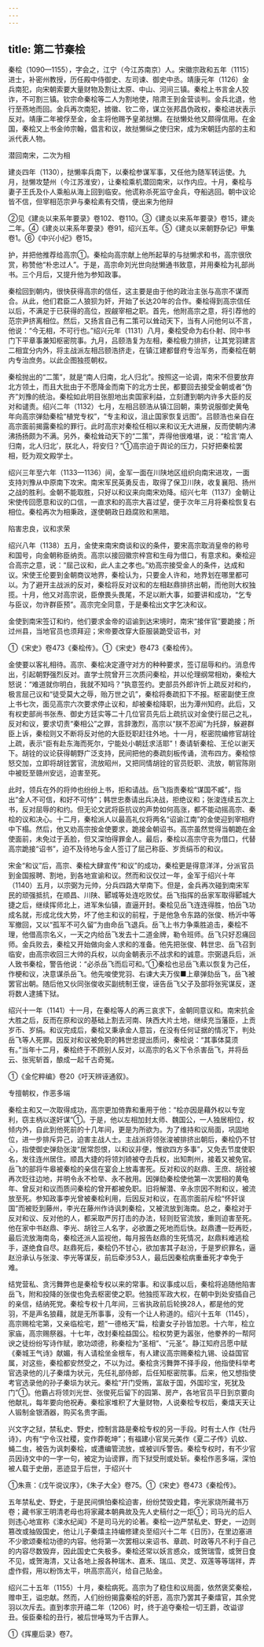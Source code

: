 ```yaml
---
---
---
```

title: 第二节秦桧
---



秦桧（1090—1155），字会之，江宁（今江苏南京）人。宋徽宗政和五年（1115）进士，补密州教授，历任殿中侍御史、左司谏、御史中丞。靖康元年（1126）金兵南犯，向宋朝索要大量财物及割让太原、中山、河间三镇。秦桧上书言金人狡诈，不可割三镇。钦宗命秦桧等二人为割地使，陪肃王到金营谈判。金兵北退，他行至燕地而回。金兵再次南犯，掳徽、钦二帝，谋立张邦昌伪政权，秦桧进状表示反对。靖康二年被俘至金，金主将他赐予皇弟挞懒。在挞懒处他又颇得信用。在金国，秦桧又上书金帅宗翰，倡言和议，故挞懒纵之使归宋，成为宋朝廷内部的主和派代表人物。

潜回南宋，二次为相

建炎四年（1130），挞懒率兵南下，以秦桧参谋军事，又任他为随军转运使。九月，挞懒攻楚州（今江苏淮安），让秦桧乘机潜回南宋，以作内应。十月，秦桧与妻子王氏及仆人乘船从海上回到临安。他谎称杀死监守金兵，夺船逃回。朝中议论皆不信，但宰相范宗尹与秦桧素有交情，便出来为他辩

②见《建炎以来系年要录》卷102、卷110。③《建炎以来系年要录》卷15，建炎二年。④《建炎以来系年要录》卷91，绍兴五年。⑤《建炎以来朝野杂记》甲集卷1。⑥《中兴小纪》卷15。

护，并把他推荐给高宗①。秦桧向高宗献上他所起草的与挞懒求和书，高宗很欣赏，称赞他“朴忠过人”。于是，高宗命刘光世向挞懒通书致意，并用秦桧为礼部尚书。三个月后，又提升他为参知政事。

秦桧回到朝内，很快获得高宗的信任，这主要是由于他的政治主张与高宗不谋而合。从此，他们君臣二人狼狈为奸，开始了长达20年的合作。秦桧得到高宗信任以后，不满足于已获得的高位，觊觎宰相之职。首先，他附高宗之意，将引荐他的范宗尹挤离相位。然后，又扬言自己有二策可以耸动天下，当有人问他何以不言，他说：“今无相，不可行也。”绍兴元年（1131）八月，秦桧受命为右仆射、同中书门下平章事兼知枢密院事。九月，吕颐浩复为左相，秦桧极力排挤，让其党羽建言二相宜分内外，将主战派左相吕颐浩挤走，在镇江建都督府专治军务，而秦桧在朝内专治庶务。以此企图独揽朝权。

秦桧抛出的“二策”，就是“南人归南，北人归北”。按照这一论调，南宋不但要放弃北方领土，而且大批由于不愿降金而南下的北方士民，都要回去接受金朝或者“伪齐”刘豫的统治。秦桧如此明目张胆地出卖国家利益，立刻遭到朝内许多大臣的反对和谴责。绍兴二年（1132）七月，左相吕颐浩从镇江回朝，乘势说服御史黄龟年向高宗弹劾秦桧“植党专权”，“专主和议，沮止国家恢复远图”。吕颐浩也亲自在高宗面前揭露秦桧的罪行。此时高宗对秦桧任相以来和议无大进展，反而使朝内沸沸扬扬颇为不满。另外，秦桧耸动天下的“二策”，弄得他很难堪，说：“桧言‘南人归南，北人归北’，朕北人，将安归？”①高宗迫于舆论的压力，只好把秦桧罢相，贬为观文殿学士。

绍兴三年至六年（1133—1136）间，金军一面在川陕地区组织向南宋进攻，一面支持刘豫从中原南下攻宋。南宋军民英勇反击，取得了保卫川陕，收复襄阳、扬州之战的胜利。金朝不能取胜，只好以和议来向南宋劝降。绍兴七年（1137）金朝让宋使传回愿意和议的口信，一直求和的高宗大喜过望，便于次年三月将秦桧恢复右相位。秦桧再次为相秉政，遂使朝政日趋腐败和黑暗。

陷害忠良，议和求荣

绍兴八年（1138）五月，金使来南宋商谈和议的条件，要宋高宗取消皇帝的称号和国号，向金朝称臣纳贡。高宗以接回徽宗梓宫和生母为借口，有意求和。秦桧迎合高宗之意，说：“屈己议和，此人主之孝也。”劝高宗接受金人的条件，达成和议。宋使王伦要到金朝商议地界，秦桧认为，只要金人许和，地界划在哪里都可以。为了避开主战派的反对，秦桧将反对议和的左相赵鼎排挤出朝，而他则大权独揽。十月，他又对高宗说，臣僚畏头畏尾，不足以断大事，如要讲和成功，“乞专与臣议，勿许群臣预”。高宗完全同意，于是秦桧出文字乞决和议。

金使到南宋签订和约，他们要求金帝的诏谕到达宋境时，南宋“接伴官”要跪接；所过州县，当地官员也须拜迎；宋帝要改穿大臣服装跪受诏书，对

①《宋史》卷473《秦桧传》。①《宋史》卷473《秦桧传》。

金使要以客礼相待。高宗、秦桧决定遵守对方的种种要求，签订屈辱和约。消息传出，引起朝野强烈反对。直学士院曾开三次质问秦桧，并以伦理纲常相劝，秦桧大怒说：“难道就你明白，我就不知吗？”执意签约。吏部员外郎许忻上疏反对和约，极言屈己议和“徒受莫大之辱，贻万世之讥”，秦桧将奏疏扣下不报。枢密副使王庶上书七次，面见高宗六次要求停止议和，却被秦桧降职，出为潭州知府。此后，又有权吏部尚书张焘、御史方廷实等二十几位官员先后上疏抗议对金使行屈己之礼，反对和议，要求切责“秦相公”之罪，言辞激烈，高宗以“朕不忍闻”为托辞，躲避群臣上诉，秦桧则又不断将反对他的大臣贬职赶往外地。十一月，枢密院编修官胡铨上疏，表示“臣有赴东海而死尔，宁能处小朝廷求活耶”！奏请斩秦桧、王伦以谢天下。胡铨的议论获得朝野广泛支持，民间把他的奏疏刻板传诵，流布四方。秦桧惊怒交加，立即将胡铨罢官，流放昭州，又把同情胡铨的官员贬职、流放，朝官陈刚中被贬至赣州安远，迫害至死。

此时，领兵在外的将帅也纷纷上书，拒和请战。岳飞指责秦桧“谋国不臧”，指出“金人不可信，和好不可恃”；韩世忠奏请出兵决战，拒绝议和；张浚连续五次上书，反对屈辱的和约。但无论文武将臣抗议的声势如何高涨，都不能动摇高宗、秦桧的议和决心。十二月，秦桧派人以最高礼仪将两名“诏谕江南”的金使迎到宰相府中下榻。然后，他又劝高宗按金使要求，跪接金朝诏书。高宗虽然觉得当朝跪在金使面前，未免过于丢脸，但又深怕得罪金人。最后，秦桧以高宗守丧为借口，代替高宗跪接“诏书”，迫不及待地与金人签订了屈己称臣、岁贡绢币的和议。

宋金“和议”后，高宗、秦桧大肆宣传“和议”的成功，秦桧更是得意洋洋，分派官员到金国报聘、割地，到各地宣谕和议。然而和议仅过一年，金军于绍兴十年（1140）五月，以宗弼为元帅，分兵四路大举南下。但是，金兵再次碰到南宋军民的顽强抵抗，在顺昌、川陕、郾城等处连吃败仗。岳飞指挥的岳家军取得郾城大捷之后，继续挥师北上，进军朱仙镇，直逼开封。秦桧见岳飞连连得胜，怕岳飞功成名就，形成北伐大势，坏了他主和议的前程，于是他急令东路的张俊、杨沂中等军撤回，又以“孤军不可久留”为由命岳飞退兵。岳飞上书力争乘胜追击，秦桧不理，他借高宗名义，一天之内给岳飞发去十二道金牌，勒令班师。岳飞只好忍痛回师。金兵败去，秦桧又开始做向金人求和的准备。他先把张俊、韩世忠、岳飞召到临安，由高宗收回三大帅的兵权，以向金朝表示不战求和的诚意。宗弼退兵后，派人致书秦桧，警告他说：“必杀岳飞而后可和。”①秦桧也忌岳飞素以恢复为己任，作梗和议，决意谋杀岳飞。他先唆使党羽、右谏大夫万俟■上章弹劾岳飞，岳飞被罢官出朝。随后他又伙同张俊收买副统制王俊，诬告岳飞父子及部将张宪谋反，遂将数人逮捕下狱。

绍兴十一年（1141）十一月，在秦桧等人的再三哀求下，金朝同意议和。南宋抗金大胜之后，反而在原和议的基础上割去河南、陕西大片土地，继续充当藩臣，上贡岁币、岁绢。和议完成后，秦桧又秉承金人意旨，在没有任何证据的情况下，判处岳飞等人死罪。因反对和议被免职的韩世忠提出质问，秦桧说：“其事体莫须有。”当年十二月，秦桧终于不顾别人反对，以高宗的名义下令杀害岳飞，并将岳云、张宪斩首，酿成一起千古奇冤。

①《金佗粹编》卷20《吁天辨诬通叙》。

专擅朝权，作恶多端

秦桧主和又一次取得成功，高宗更加倚靠和重用于他：“桧亦因是藉外权以专宠利，窃主柄以遂奸谋”①。于是，他以左相加封太师、魏国公，一人独居相位，权倾内外，自此到他死前的十几年间，更是为所欲为。为了维持和议局面，巩固地位，进一步排斥异己，迫害主战人士。主战派将领张浚被排挤出朝后，秦桧仍不甘心，指使御史弹劾张浚“居常怨恨，以和议非便，惟欲四方多事”，又免去节度使职名，发往连州居住。顺昌大捷的将领刘锜被夺去兵权，出知荆州，接着又被免官。岳飞的部将牛皋被秦桧的亲信在宴会上放毒害死。反对和议的赵鼎、王庶、胡铨被再次贬往边地，并明令永不检举、永不赦用。因弹劾秦桧使他第一次罢相的黄龟年、曾反对和议而质问秦桧的曾开都被免职。旧将解潜、辛永宗因不附和议，被流放至死。参知政事李光曾被秦桧利用，后因反对和议，在高宗面前斥桧“怀奸误国”而被贬到藤州，李光在藤州作诗讽刺秦桧，又被流放到海南。总之，秦桧对于反对和议、反对他的人，都采取严厉打击的办法，轻则贬官流放，重则迫害至死。他在家中书赵鼎、李光、胡铨三人名字，必欲置之死地而后快。赵鼎遭一贬再贬，最后流放海南岛，秦桧还派人监视他，每月报告赵鼎的生死情况，赵鼎料难逃桧手，遂绝食自尽。赵鼎死后，秦桧仍不甘心，欲加害其子赵汾，于是罗织罪名，逼赵汾承认与张浚、李光等谋反，前后牵涉53人，最后因秦桧病重垂死才幸免于难。

结党营私、贪污舞弊也是秦桧专权以来的常事。和议事成以后，秦桧将追随他陷害岳飞，附和投降的张俊也免去枢密使之职。他独揽军政大权，在朝中到处安插自己的亲信，结纳死党。秦桧专权十几年间，三省执政前后轮换28人，都是他的党羽，不是声名狼藉，就是无所事事，没有一个让人称道的。绍兴十五年（1145），高宗赐桧宅第，又亲临桧宅，题“一德格天”扁，桧妻女子孙皆加恩。十六年，桧立家庙，高宗赐祭器。十七年，改封秦桧益国公。桧权势更为嚣张，他豢养的一帮阿谀之徒纷纷写诗作赋，歌功颂德，称秦桧为“圣相”、“元圣”。静江知府吕愿中赋《秦城王气诗》献媚，有人请桧坐金根车，有人建议高宗赐秦桧九锡、设益国官属，对这些，秦桧都安然受之，不以为过。秦桧贪污舞弊不择手段，他指使科举考官选录他的儿子秦熺为状元，先任礼部侍郎，后任知枢密院事。后来，他又想指使考官选录他的孙子秦埙为状元。秦桧“开门受贿，富敌于国，外国珍宝，死犹及门”①。他霸占将领刘光世、张俊死后留下的园第、房产，各地官员平日到京要向他献礼，每年要向他祝寿。秦桧家堆积了大量财物，人说秦桧专权后，秦熺天天让人锻制金银酒器，购买名贵字画。

兴文字之狱，禁私史、野史，控制言路是秦桧专权的另一手段。时有士人作《牡丹诗》，内有“宁令汉社稷，变作莽乾坤”；有福建小官吴元美作《夏二子传》讥蚊、蝇二虫，被告为讽刺秦桧，或遭编管流放，或被训斥警告。秦桧专权时，有不少官员因诗文中的一字一句，被定为讪谤罪，而下狱受刑或处斩。秦桧作恶多端，深怕被人载于史册，恶迹显于后世，于绍兴十

①朱熹：《戊午谠议序》，《朱子大全》卷75。①《宋史》卷473《秦桧传》。

五年禁私史、野史，于是民间惧怕秦桧迫害，纷纷焚毁史籍，李光家烧所藏书万卷；藏书家王明清老母也将家藏本朝典故及先人史稿付之一炬①；司马光的后人则违心地宣称《涑水纪闻》不是司马光的论著。秦桧一边严禁私史、野史，一边则篡改或抽毁国史，他让儿子秦熺主持编修建炎至绍兴十二年《日历》，在里边塞进不少歌颂秦桧功德的内容。他将第一次罢相以来诏书、章疏、时政等凡不利于自己的内容尽数毁弃，因此国史亡失极多。秦桧还常以妖言惑众，或贺瑞雪，或贺日食不见，或贺海清，又让各地上报各种瑞木、嘉禾、瑞瓜、灵芝、双莲等等瑞祥，弄虚作假，用以粉饰太平，哄高宗高兴，给自己贴金。

绍兴二十五年（1155）十月，秦桧病死。高宗为了稳住和议局面，依然褒奖秦桧，赠申王，谥忠献。然而，人们纷纷揭露秦桧的奸恶，高宗乃罢其子秦熺官，其余党羽以次斥去。直到孝宗开禧二年（1206）时，终于追夺秦桧一切王爵，改谥谬丑。佞臣秦桧的丑行，被后世唾骂为千古罪人。

①《挥麈后录》卷7。